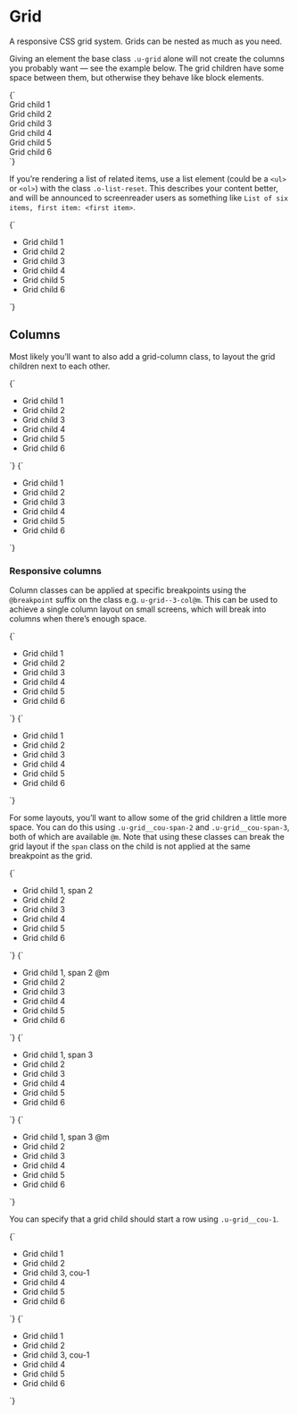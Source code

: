 
<Meta title="Utilities/Grid" />

# Grid

A responsive CSS grid system. Grids can be nested as much as you need.

Giving an element the base class `.u-grid` alone will not create the columns you probably want — see the example below. The grid children have some space between them, but otherwise they behave like block elements.

<Canvas>
  <Story name="u-grid">
    {`
      <div class="u-grid u-padding-m u-bg--gray-10">
        <div class="u-bg--background u-padding-m o-card">Grid child 1</div>
        <div class="u-bg--background u-padding-m o-card">Grid child 2</div>
        <div class="u-bg--background u-padding-m o-card">Grid child 3</div>
        <div class="u-bg--background u-padding-m o-card">Grid child 4</div>
        <div class="u-bg--background u-padding-m o-card">Grid child 5</div>
        <div class="u-bg--background u-padding-m o-card">Grid child 6</div>
      </div>
    `}
  </Story>
</Canvas>

If you’re rendering a list of related items, use a list element (could be a `<ul>` or `<ol>`) with the class `.o-list-reset`. This describes your content better, and will be announced to screenreader users as something like `List of six items, first item: <first item>`.

<Canvas>
  <Story name="u-grid (list)">
    {`
      <ul class="u-grid o-list-reset u-padding-m u-bg--gray-10">
        <li class="u-bg--background u-padding-m o-card">Grid child 1</li>
        <li class="u-bg--background u-padding-m o-card">Grid child 2</li>
        <li class="u-bg--background u-padding-m o-card">Grid child 3</li>
        <li class="u-bg--background u-padding-m o-card">Grid child 4</li>
        <li class="u-bg--background u-padding-m o-card">Grid child 5</li>
        <li class="u-bg--background u-padding-m o-card">Grid child 6</li>
      </ul>
    `}
  </Story>
</Canvas>

## Columns

Most likely you’ll want to also add a grid-column class, to layout the grid children next to each other.

<Canvas isColumn>
  <Story name="u-grid--2-col">
    {`
      <ul class="u-grid u-grid--2-col u-padding-m u-bg--gray-10 o-list-reset">
        <li class="u-bg--background u-padding-m o-card">Grid child 1</li>
        <li class="u-bg--background u-padding-m o-card">Grid child 2</li>
        <li class="u-bg--background u-padding-m o-card">Grid child 3</li>
        <li class="u-bg--background u-padding-m o-card">Grid child 4</li>
        <li class="u-bg--background u-padding-m o-card">Grid child 5</li>
        <li class="u-bg--background u-padding-m o-card">Grid child 6</li>
      </ul>
    `}
  </Story>
  <Story name="u-grid--3-col">
    {`
      <ul class="u-grid u-grid--3-col u-padding-m u-bg--gray-10 o-list-reset">
        <li class="u-bg--background u-padding-m o-card">Grid child 1</li>
        <li class="u-bg--background u-padding-m o-card">Grid child 2</li>
        <li class="u-bg--background u-padding-m o-card">Grid child 3</li>
        <li class="u-bg--background u-padding-m o-card">Grid child 4</li>
        <li class="u-bg--background u-padding-m o-card">Grid child 5</li>
        <li class="u-bg--background u-padding-m o-card">Grid child 6</li>
      </ul>
    `}
  </Story>
</Canvas>

### Responsive columns

Column classes can be applied at specific breakpoints using the `@breakpoint` suffix on the class e.g. `u-grid--3-col@m`. This can be used to achieve a single column layout on small screens, which will break into columns when there’s enough space.

<Canvas isColumn>
  <Story name="u-grid--2-col@m">
    {`
      <ul class="u-grid u-grid--2-col@m u-padding-m u-bg--gray-10 o-list-reset">
        <li class="u-bg--background u-padding-m o-card">Grid child 1</li>
        <li class="u-bg--background u-padding-m o-card">Grid child 2</li>
        <li class="u-bg--background u-padding-m o-card">Grid child 3</li>
        <li class="u-bg--background u-padding-m o-card">Grid child 4</li>
        <li class="u-bg--background u-padding-m o-card">Grid child 5</li>
        <li class="u-bg--background u-padding-m o-card">Grid child 6</li>
      </ul>
    `}
  </Story>
  <Story name="u-grid--3-col@m">
    {`
      <ul class="u-grid u-grid--3-col@m u-padding-m u-bg--gray-10 o-list-reset">
        <li class="u-bg--background u-padding-m o-card">Grid child 1</li>
        <li class="u-bg--background u-padding-m o-card">Grid child 2</li>
        <li class="u-bg--background u-padding-m o-card">Grid child 3</li>
        <li class="u-bg--background u-padding-m o-card">Grid child 4</li>
        <li class="u-bg--background u-padding-m o-card">Grid child 5</li>
        <li class="u-bg--background u-padding-m o-card">Grid child 6</li>
      </ul>
    `}
  </Story>
</Canvas>

For some layouts, you’ll want to allow some of the grid children a little more space. You can do this using `.u-grid__cou-span-2` and `.u-grid__cou-span-3`, both of which are available `@m`. Note that using these classes can break the grid layout if the `span` class on the child is not applied at the same breakpoint as the grid.

<Canvas isColumn>
  <Story name="u-grid__cou-span-2">
    {`
      <ul class="u-grid u-grid--2-col u-padding-m u-bg--gray-10 o-list-reset">
        <li class="u-bg--brand-2 u-padding-m o-card u-grid__cou-span-2">Grid child 1, span 2</li>
        <li class="u-bg--background u-padding-m o-card">Grid child 2</li>
        <li class="u-bg--background u-padding-m o-card">Grid child 3</li>
        <li class="u-bg--background u-padding-m o-card">Grid child 4</li>
        <li class="u-bg--background u-padding-m o-card">Grid child 5</li>
        <li class="u-bg--background u-padding-m o-card">Grid child 6</li>
      </ul>
    `}
  </Story>
  <Story name="u-grid__cou-span-2@m">
    {`
      <ul class="u-grid u-grid--2-col@m u-padding-m u-bg--gray-10 o-list-reset">
        <li class="u-bg--brand-2 u-padding-m o-card u-grid__cou-span-2@m">Grid child 1, span 2 @m</li>
        <li class="u-bg--background u-padding-m o-card">Grid child 2</li>
        <li class="u-bg--background u-padding-m o-card">Grid child 3</li>
        <li class="u-bg--background u-padding-m o-card">Grid child 4</li>
        <li class="u-bg--background u-padding-m o-card">Grid child 5</li>
        <li class="u-bg--background u-padding-m o-card">Grid child 6</li>
      </ul>
    `}
  </Story>
  <Story name="u-grid__cou-span-3">
    {`
      <ul class="u-grid u-grid--3-col u-padding-m u-bg--gray-10 o-list-reset">
        <li class="u-bg--brand-2 u-padding-m o-card u-grid__cou-span-3">Grid child 1, span 3</li>
        <li class="u-bg--background u-padding-m o-card">Grid child 2</li>
        <li class="u-bg--background u-padding-m o-card">Grid child 3</li>
        <li class="u-bg--background u-padding-m o-card">Grid child 4</li>
        <li class="u-bg--background u-padding-m o-card">Grid child 5</li>
        <li class="u-bg--background u-padding-m o-card">Grid child 6</li>
      </ul>
    `}
  </Story>
  <Story name="u-grid__cou-span-3@m">
    {`
      <ul class="u-grid u-grid--3-col@m u-padding-m u-bg--gray-10 o-list-reset">
        <li class="u-bg--brand-2 u-padding-m o-card u-grid__cou-span-3@m">Grid child 1, span 3 @m</li>
        <li class="u-bg--background u-padding-m o-card">Grid child 2</li>
        <li class="u-bg--background u-padding-m o-card">Grid child 3</li>
        <li class="u-bg--background u-padding-m o-card">Grid child 4</li>
        <li class="u-bg--background u-padding-m o-card">Grid child 5</li>
        <li class="u-bg--background u-padding-m o-card">Grid child 6</li>
      </ul>
    `}
  </Story>
</Canvas>

You can specify that a grid child should start a row using `.u-grid__cou-1`.

<Canvas isColumn>
  <Story name="u-grid__cou-1">
    {`
      <ul class="u-grid u-grid--3-col u-padding-m u-bg--gray-10 o-list-reset">
        <li class="u-bg--background u-padding-m o-card">Grid child 1</li>
        <li class="u-bg--background u-padding-m o-card">Grid child 2</li>
        <li class="u-bg--brand-2 u-padding-m o-card u-grid__cou-1">Grid child 3, cou-1</li>
        <li class="u-bg--background u-padding-m o-card">Grid child 4</li>
        <li class="u-bg--background u-padding-m o-card">Grid child 5</li>
        <li class="u-bg--background u-padding-m o-card">Grid child 6</li>
      </ul>
    `}
  </Story>
  <Story name="u-grid__cou-1@m">
    {`
      <ul class="u-grid u-grid--3-col@m u-padding-m u-bg--gray-10 o-list-reset">
        <li class="u-bg--background u-padding-m o-card">Grid child 1</li>
        <li class="u-bg--background u-padding-m o-card">Grid child 2</li>
        <li class="u-bg--brand-2 u-padding-m o-card u-grid__cou-1@m">Grid child 3, cou-1</li>
        <li class="u-bg--background u-padding-m o-card">Grid child 4</li>
        <li class="u-bg--background u-padding-m o-card">Grid child 5</li>
        <li class="u-bg--background u-padding-m o-card">Grid child 6</li>
      </ul>
    `}
  </Story>
</Canvas>
